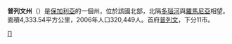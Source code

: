 {{unreferenced|time=2018-04-02T12:49:46+00:00}}
{{Infobox Province of Bulgaria
|Cyrillic       = '''Област Плевен'''
|Map            =Oblast_Pleven_map.png
|Capital        = [[普列文|普列文]]
|Municipalities = Belene, Gulyantsi, Dolna Mitropoliya, Dolni Dabnik,<br />Levski, Nikopol, Iskar,<br />Pleven, Pordim,<br />Cherven Bryag, Knezha
|Area           = 4,333.54 [[Square_kilometre|km²]]
|Population     = 320,449 GRAO (14.09.2007)
|LicensePlate   = EH
|Governor       = Tsvetko Tsvetkov
|Website        = http://www.pleven-oblast.bg/
}}
'''普列文州'''（{{lang|bg|Област Плевен}}）是[[保加利亞|保加利亞]]的一個州，位於該國北部，北隔[[多瑙河|多瑙河]]與[[羅馬尼亞|羅馬尼亞]]相望。面積4,333.54平方公里，2006年人口320,449人。首府[[普列文|普列文]]，下分11市。
{{Bulgaria}}

[[Category:保加利亞行政區劃|П]]